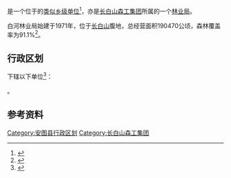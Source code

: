{{中国乡级行政区|22/24/26/400/000
|行政区全称           = 白河林业局<br>长白山森工集团白河林业分公司
|上级行政区           = [[长白山森工集团|长白山森工集团]]
|政府驻地             = [[长白山保护开发区|长白山保护开发区]][[池北区|池北区]]白河街19号
}}

'''{{PAGENAMEBASE}}'''是一个位于{{PRC admin/fullname|22/24/26/400/000|3}}的[[类似乡级单位|类似乡级单位]]<ref>{{PRC admin/ref sgc|{{PRC admin/parent|22/24/26/400/000}}}}</ref>，亦是[[长白山森工集团|长白山森工集团]]所属的一个[[林业局|林业局]]。

白河林业局始建于1971年，位于[[长白山|长白山]]腹地，总经营面积190470公顷，森林覆盖率为91.1%<ref>{{cite web |title=白河林业分公司简介 |url=http://www.cbssgjt.com/html/2015/04/21/20150421232.shtml |website=长白山森工集团 |access-date=2020-08-27 |archive-date=2019-02-09 |archive-url=https://web.archive.org/web/20190209130643/http://cbssgjt.com/html/2015/04/21/20150421232.shtml |dead-url=no }}</ref>。

== 行政区划 ==
{{PAGENAMEBASE}}下辖以下单位<ref>{{PRC admin/ref sgc|22/24/26/400/000}}</ref>：

{{PRC admin/children|22/24/26/400/000}}。

== 参考资料 ==
{{reflist}}

{{吉林行政区划小作品}}
[[Category:安图县行政区划|Category:安图县行政区划]]
{{中华人民共和国林业区划|长}}

[[Category:长白山森工集团|Category:长白山森工集团]]